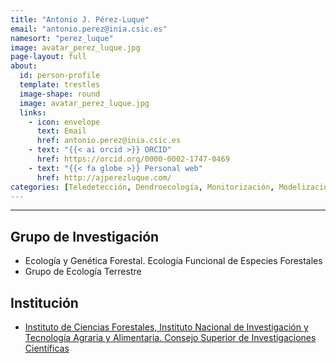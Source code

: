 ```yaml
---
title: "Antonio J. Pérez-Luque"
email: "antonio.perez@inia.csic.es"  
namesort: "perez_luque"
image: avatar_perez_luque.jpg
page-layout: full
about: 
  id: person-profile
  template: trestles
  image-shape: round
  image: avatar_perez_luque.jpg
  links:
    - icon: envelope
      text: Email
      href: antonio.perez@inia.csic.es
    - text: "{{< ai orcid >}} ORCID"
      href: https://orcid.org/0000-0002-1747-0469
    - text: "{{< fa globe >}} Personal web"
      href: http://ajperezluque.com/
categories: [Teledetección, Dendroecología, Monitorización, Modelización]
---
```

 
<hr>

:::{#person-profile}

## Grupo de Investigación
- Ecología y Genética Forestal. Ecología Funcional de Especies Forestales
- Grupo de Ecología Terrestre

## Institución
- [Instituto de Ciencias Forestales, Instituto Nacional de Investigación y Tecnología Agraria y Alimentaria. Consejo Superior de Investigaciones Científicas](https://www.inia.es/)

:::
